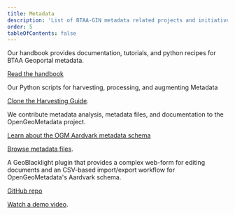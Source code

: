 ```yaml
---
title: Metadata
description: 'List of BTAA-GIN metadata related projects and initiatives'
order: 5
tableOfContents: false
---
```




<CardGrid>

<Card title="GeoBTAA Metadata Handbook">

Our handbook provides documentation, tutorials, and python recipes for BTAA Geoportal metadata. 

[<Icon name="external" class='inline-icon'/> Read the handbook](https://z.umn.edu/gbl-handbook)

</Card>

<Card title="Metadata Harvesting with Jupyter Notebooks">

Our Python scripts for harvesting, processing, and augmenting Metadata

[<Icon name="external" class='inline-icon'/> Clone the Harvesting Guide](https://github.com/geobtaa/harvesting-guide).
</Card>

<Card title="OpenGeoMetadata">

We contribute metadata analysis, metadata files, and documentation to the OpenGeoMetadata project.

[<Icon name="external" class='inline-icon'/> Learn about the OGM Aardvark metadata schema](https://opengeometadata.org)

[<Icon name="external" class='inline-icon'/> Browse metadata files](https://github.com/opengeometadata).

</Card>

<Card title="GBL Admin">

A GeoBlacklight plugin that provides a complex web-form for editing documents and an CSV-based import/export workflow for OpenGeoMetadata's Aardvark schema.

[<Icon name="external" class='inline-icon'/>  GitHub repo](https://github.com/geobtaa/geoblacklight_admin)

[<Icon name="external" class='inline-icon'/>  Watch a demo video](https://www.youtube.com/watch?v=lWjcr-Ow228).

</Card>

</CardGrid>
